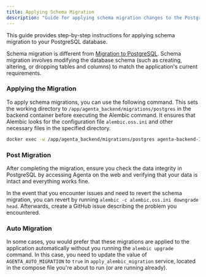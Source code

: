 ```yaml
---
title: Applying Schema Migration
description: "Guide for applying schema migration changes to the PostgreSQL database."
---
```


This guide provides step-by-step instructions for applying schema migration to your PostgreSQL database.

Schema migration is different from [Migration to PostgreSQL](https://docs.agenta.ai/self-host/migration/migration-to-postgres). Schema migration involves modifying the database schema (such as creating, altering, or dropping tables and columns) to match the application's current requirements.

### Applying the Migration

To apply schema migrations, you can use the following command. This sets the working directory to `/app/agenta_backend/migrations/postgres` in the backend container before executing the Alembic command. It ensures that Alembic looks for the configuration file `alembic.oss.ini` and other necessary files in the specified directory.

```bash
docker exec -w /app/agenta_backend/migrations/postgres agenta-backend-1 alembic -c alembic.oss.ini upgrade head
```

### Post Migration

After completing the migration, ensure you check the data integrity in PostgreSQL by accessing Agenta on the web and verifying that your data is intact and everything works fine.

In the event that you encounter issues and need to revert the schema migration, you can revert by running `alembic -c alembic.oss.ini downgrade head`. Afterwards, create a GitHub issue describing the problem you encountered.

### Auto Migration

In some cases, you would prefer that these migrations are applied to the application automatically without you running the `alembic upgrade` command. In this case, you need to update the value of `AGENTA_AUTO_MIGRATION` to `true` in `apply_alembic_migration` service, located in the compose file you're about to run (or are running already).
